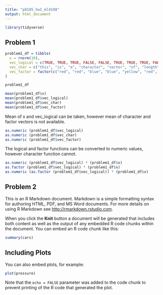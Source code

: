 ```yaml
---
title: "p8105_hw1_ml4198"
output: html_document
---
```


```r
library(tidyverse)
```

## Problem 1


```r
problem1_df = tibble(
  x = rnorm(10),
  vec_logical = c(TRUE, TRUE, TRUE, FALSE, FALSE, TRUE, TRUE, TRUE, FALSE, FALSE),
  vec_char = c("this", "is", "a", "character", "vector", "of", "length", "at", "least", "ten"),
  vec_factor = factor(c("red", "red", "blue", "blue", "yellow", "red", "red", "blue", "blue", "yellow"))
)

problem1_df

mean(problem1_df$x)
mean(problem1_df$vec_logical)
mean(problem1_df$vec_char)
mean(problem1_df$vec_factor)
```

Mean of x and vec_logical can be taken, however mean of character and factor vectors is not available.

```r
as.numeric (problem1_df$vec_logical)
as.numeric (problem1_df$vec_char)
as.numeric (problem1_df$vec_factor)
```

The logical and factor functions can be converted to numeric values, however character function cannot.

```r
as.numeric (problem1_df$vec_logical) * (problem1_df$x)
as.factor (problem1_df$vec_logical) * (problem1_df$x)
as.numeric (as.factor (problem1_df$vec_logical)) * (problem1_df$x)
```

## Problem 2


This is an R Markdown document. Markdown is a simple formatting syntax for authoring HTML, PDF, and MS Word documents. For more details on using R Markdown see <http://rmarkdown.rstudio.com>.

When you click the **Knit** button a document will be generated that includes both content as well as the output of any embedded R code chunks within the document. You can embed an R code chunk like this:

```r
summary(cars)
```

## Including Plots

You can also embed plots, for example:

```r
plot(pressure)
```

Note that the `echo = FALSE` parameter was added to the code chunk to prevent printing of the R code that generated the plot.
